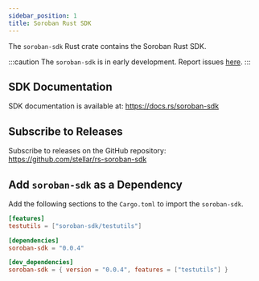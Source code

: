 ```yaml
---
sidebar_position: 1
title: Soroban Rust SDK
---
```


The `soroban-sdk` Rust crate contains the Soroban Rust SDK.

:::caution The `soroban-sdk` is in early development. Report issues [here](https://github.com/stellar/rs-soroban-sdk/issues/new/choose). :::

## SDK Documentation

SDK documentation is available at: https://docs.rs/soroban-sdk

## Subscribe to Releases

Subscribe to releases on the GitHub repository: https://github.com/stellar/rs-soroban-sdk

## Add `soroban-sdk` as a Dependency

Add the following sections to the `Cargo.toml` to import the `soroban-sdk`.

```toml
[features]
testutils = ["soroban-sdk/testutils"]

[dependencies]
soroban-sdk = "0.0.4"

[dev_dependencies]
soroban-sdk = { version = "0.0.4", features = ["testutils"] }
```

